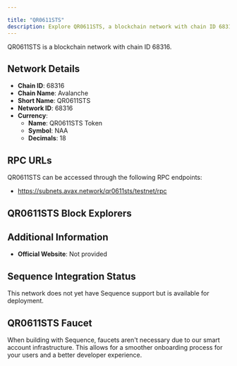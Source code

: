 ```yaml
---

title: "QR0611STS"
description: Explore QR0611STS, a blockchain network with chain ID 68316. Learn about its native currency, QR0611STS Token, and how to interact with the network.
---
```




QR0611STS is a blockchain network with chain ID 68316.

## Network Details

- **Chain ID**: 68316
- **Chain Name**: Avalanche
- **Short Name**: QR0611STS
- **Network ID**: 68316
- **Currency**: 
  - **Name**: QR0611STS Token
  - **Symbol**: NAA
  - **Decimals**: 18

## RPC URLs

QR0611STS can be accessed through the following RPC endpoints:

- https://subnets.avax.network/qr0611sts/testnet/rpc

## QR0611STS Block Explorers



## Additional Information

- **Official Website**: Not provided

## Sequence Integration Status

This network does not yet have Sequence support but is available for deployment.

## QR0611STS Faucet

When building with Sequence, faucets aren't necessary due to our smart account infrastructure. This allows for a smoother onboarding process for your users and a better developer experience.
